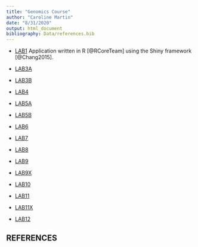 ```yaml
---
title: "Genomics Course"
author: "Caroline Martin"
date: "8/31/2020"
output: html_document
bibliography: Data/references.bib
---
```

* [LAB1](LAB1_CarolineMartin.html)
Application written in R [@RCoreTeam] using the Shiny framework [@Chang2015].

* [LAB3A](Lab-3A.html)

* [LAB3B](Lab-3B.html) 

* [LAB4](LAB4.html)

* [LAB5A](LAB5A.html)

* [LAB5B](LAB5B.html)

* [LAB6](LAB6.html)

* [LAB7](LAB7.html)

* [LAB8](LAB8.html)

* [LAB9](LAB9.html)

* [LAB9X](LAB9x.html)

* [LAB10](LAB10.html)

* [LAB11](LAB11.html)

* [LAB11X](LAB11x.html)

* [LAB12](LAB12.html)

## REFERENCES